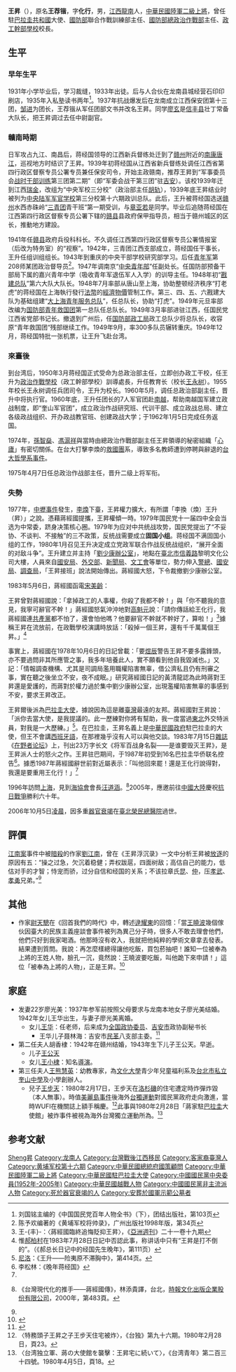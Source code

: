 {{Otheruses|other=名为王昇的其他人物|王昇 (永樂進士)}}
{{Otheruses|other=名为王昇的其他人物|王昇 (景泰進士)}}
{{Otheruses|other=名为王化行的其他人物|王化行}}
{{Infobox_officeholder
| name = 王昇 
| image name =
| width =
| Sex = 男
| Native place = [[江西省_(中華民國)|江西省]][[龍南縣|龍南縣]]
| now = 中華民國軍事將領
| period =
| party = {{kmt|19px}}
| date of birth = 1915年10月28日
| place of birth = {{ROC-1912}}[[江西省_(中華民國)|江西省]][[龍南縣|龍南縣]]
| date of death = {{death date and age|2006|10|5|1915|10|28}}
| place of death = {{ROC}}[[臺北市|臺北市]][[北投區|北投區]][[臺北榮民總醫院|臺北榮民總醫院]]
| 墓地 = {{ROC}}[[新北市|新北市]][[汐止區|汐止區]][[國軍示範公墓|國軍示範公墓]]
| nationality = {{ROC}}
| branch = {{ROCA}}
| rank =[[File:ROCA_General's_Flag.svg|25px]] [[上將#中華民國|二級上將]]
| spouse =
| educate =
*[[陸軍軍官學校|陸軍軍官學校]]第16期<br><span style="color: blue;">（1939年）</span>
*中央幹校 研究部第一期<br><span style="color: blue;"></span>

| past =
*[[中國青年反共救國團|中國青年反共救國團]]第一總隊總隊長
*國防部第三政工總隊總隊長
*政工幹部學校教育長<br><span style="color: blue;">（-1955年）</span>
*[[政工幹部學校|政工幹部學校]]（第三任）校長<br><span style="color: blue;">（1955年12月-1960年5月16日）</span>
*國防部總政治作戰部副主任<br><span style="color: blue;">（1960年-1970年）</span>
*國防部總政治作戰部執行官<br><span style="color: blue;">（1960年-1970年）</span>
*國防部總政治作戰部副主任兼執行官<br><span style="color: blue;">（1970年-1975年5月）</span>
*國防部總政治作戰部主任<br><span style="color: blue;">（1975年5月-1983年5月）</span>
*國防部聯合作戰訓練部主任<br><span style="color: blue;">（1983年5月-1983年9月）</span>
*駐[[巴拉圭共和國|巴拉圭共和國]]大使館大使<br><span style="color: blue;">（1983年9月-1991年8月24日）</span>
*[[總統府國策顧問|總統府國策顧問]]<br><span style="color: blue;">（1991年12月21日-？）</span>
*[[中國國民黨|中國國民黨]]中央常務委員會委員
*促進中國現代化學術研究基金會董事長<br><span style="color: blue;">（1992年-）</span>
}}
'''王昇'''（{{bd|1915年|10月28日|2006年|10月5日|catIdx=W王}}），原名'''王荐锴'''，字'''化行'''，男，[[江西|江西]][[龍南|龍南]]人，[[中華民國陸軍|中華民國陸軍]][[二級上將|二級上將]]，曾任駐[[巴拉圭共和國|巴拉圭共和國]]大使、[[中華民國國防部|國防部]]聯合作戰訓練部主任、[[國防部總政治作戰部|國防部總政治作戰部]]主任、[[政工幹部學校|政工幹部學校]]校長。

== 生平 ==
=== 早年生平 ===
1931年小学毕业后，学习裁缝，1933年出徒。后与人合伙在龙南县城经营石印印刷店，1935年入私塾读书两年<ref>刘国铭主编的《中国国民党百年人物全书》（下），团结出版社，第103页</ref>。1937年抗战爆发后在龙南成立江西保安团第十三团，[[邹进|邹进]]为团长，王荐锴从军任团部文书并改名王昇。同学[[廖玄|廖玄]]是[[信丰县|信丰县]]壮丁常备大队长，把王昇调过去任中尉副官。

=== 贛南時期 ===
日军攻占九江、南昌后，蒋经国领导的江西新兵督练处迁到了[[赣州|赣州]]附近的[[南康|南康]][[唐江镇|唐江]]，巡视地方时结识了王昇。1939年初蒋经国从江西省新兵督练处调任江西省第四行政区督察专员公署专员兼任保安司令，开始主政赣南，推荐王昇到“军事委员会[[战时干部训练团|战时干部训练]]第三团第二期”（即“军委会战干第三团”驻[[吉安|吉安]]）。该校1939年迁到江西[[瑞金|瑞金]]，改组为“中央军校三分校”（政治部主任[[胡轨|胡轨]]），1939年底王昇结业时被列为[[中央陆军军官学校|中央陆军军官学校]]第三分校第十六期政训总队。此后，王升被蒋经国选送[[赣州|赣州]]水西赤硃岭“[[三青团|三青团]]青干班”第一期受训，与[[章亚若|章亚若]]是同学。毕业后追随蒋经国在江西第四行政区督察专员公署下辖的[[赣县|赣县]]县政府保甲指导员，相当于赣州城区的区长，推動地方建設。

1941年任[[赣县|赣县]]政府兵役科科长。不久调任江西第四行政区督察专员公署情报室（后改为特务室）的“视察”。1942年，三青团江西支部成立，蒋经国任干事长，王升任组训组组长。1943年到重庆的中央干部学校研究部学习。后任[[青年军|青年军]]第208师某团政治督导员<ref>陈予欢编著的《黄埔军校将帅录》，广州出版社1998年版，第34页</ref>。1947年调南京“[[中国国民党中央青年部|中央青年部]]”任副处长。任国防部预备干部局下属的嘉兴青年中学（吸收青年军退伍军人入学）的训导主任。1948年初“[[戡建总队|戡建总队]]”第六大队大队长。1948年7月率部从唐山至上海，协助整顿经济秩序“打老虎”的蒋经国在上海執行發行[[法幣|法幣]]的[[經濟|經濟]][[物價|物價]]管制工作。第三、四、五、六戡建大队为基础组建“[[大上海青年服务总队|大上海青年服务总队]]”，任总队长，协助“打虎”。1949年元旦率部改编为[[国防部青年救国团|国防部青年救国团]]第一总队任总队长。1949年3月率部进驻江西，任国民党江西省党部书记长。撤退到广州后，任[[国防部政工局|国防部政工局]]政工总队少将总队长，收容原“青年救国团“残部继续工作。1949年9月，率300多队员辗转重庆。1949年12月，蒋经国特批一张机票，让王升飞赴台湾。

=== 來臺後 ===
到台湾后，1950年3月蒋经国正式受命为总政治部主任，立即创办政工干校，任王升为[[政治作戰學校|政治作戰學校]]（政工幹部學校）訓導處長，升任教育长（校长[[王永树|王永树]]）。1955年校长王永树调任兵团司令，王升为校长。1960年5月，调任总政治部副主任，晋升中将执行官。1960年底，王升任团长的7人军官团赴[[南越|南越]]，帮助南越国军建立政战制度，即“奎山军官团”，成立政治作战研究班、代训干部、成立政战总局、建立各级政战组织、开办政战教官班、创建政战大学；于1962年1月5日完成任务返国。

1974年，[[孫智燊|孫智燊]]、[[馮滬祥|馮滬祥]]與當時由總政治作戰部副主任王昇領導的秘密組織「[[心廬|心廬]]」有密切關係。在台大打擊李煥的[[救國團|救國團]]系，導致多名教師遭到停聘與辭退的[[台大哲學系事件|台大哲學系事件]]。

1975年4月7日任总政治作战部主任，晋升二级上将军衔。 

=== 失勢 ===
1977年，[[中壢事件|中壢事件]]發生，[[李煥|李煥]]下臺，王昇權力擴大，有所謂「李換（煥）王升（昇）」之說。憑藉蔣經國提攜，王昇權傾一時。1979年国民党十一届四中全会当选为中常委，跻身决策核心圈。1979年为应对中共统战攻势，国民党提出了“不妥协、不谈判、不接触”的三不政策，反统战需要成立'''固国小组'''。蒋经国不满固国小组的工作，1980年1月召见王升决定成立党政军联合作战反统战组织，“展开全面的对敌斗争”。王升建立并主持「[[劉少康辦公室|劉少康辦公室]]」，地點在[[臺北市|臺北市]][[信義路|信義路]]黎明文化公司大樓，人員來自[[國安局|國安局]]、[[外交部|外交部]]、[[行政院新聞局|新聞局]]、[[文工會|文工會]]等單位，勢力伸入[[警總|警總]]、[[中華民國國家安全局|國安局]]、[[調查局|調查局]]，「王昇接班」說法開始傳出。蔣經國大怒，下令裁撤劉少康辦公室。

1983年5月6日，蔣經國函電[[宋美齡|宋美齡]]：
{{quote
|「[[總政治作戰部|總政治作戰部]]主任王昇亦任職已久擬改調其為[[聯合作戰訓練部|聯合作戰訓練部]]主任其餘[[中華民國國軍|陸軍空軍聯勤]]均擬連任」<ref>周美華、蕭李居編，《蔣經國書信集——與宋美齡往來函電》（下），台北「[[國史館|國史館]]」出版，2009年，第363頁。</ref>
}}

王昇曾對蔣經國說：「拿掉政工的人事權，你殺了我都不幹！」與「你不聽我的意見，我寧可辭官不幹！」蔣經國怒氣沖沖地對[[高魁元|高魁元]]說：「請你傳話給王化行，我蔣經國連[[共產黨|共產黨]]都不怕了，還會怕他嗎？他要辭官不幹就不幹好了，算啦！」<ref name="#1">王-{丰}-：〈蔣經國臨終追悔貶抑王昇〉，《[[亞洲週刊|亞洲週刊]]》二十一卷十九期</ref>據稱王昇在流放前，在政戰學校演講時放話：「殺掉一個王昇，還有千千萬萬個王昇。」<ref>惟[[郝柏村|郝柏村]]在1983年7月28日日記中否認此事，称讲话中只有“王昇是打不倒的”。（《郝总长日记中的经国先生晚年》，第111页）</ref>

事實上，蔣經國在1978年10月6日的日記曾載：「要[[高魁元|煜辰]]警告王昇不要多露鋒頭，亦不要過問非其所應管之事，我多年培養此人，實不願看到他自我毀滅也。」{{r|蔣|page=157}}又記：「情報調查機構、尤其是司調局濫用職權陷害無辜，借公濟私且仍有刑審之事，實在聽之後坐立不安，夜不成眠。」研究蔣經國日記的黃清龍認為此時蔣對王昇還是愛護的，而蔣對於權力過於集中劉少康辦公室，出現濫權陷害無辜的事感到不安，要求王昇改正。{{r|蔣|page=157}}

王昇爾後派為[[巴拉圭|巴拉圭]][[大使|大使]]，據說因為這是離[[臺灣|臺灣]]最遠的友邦。蔣經國對王昇說：「派你去當大使，是我提議的。此一歷練對你將有幫助，我一度當過[[東北新省區方案|東北]]外交特派員，對我是一大歷練。」<ref>[[尼洛|尼洛]]：《王升——险夷原不滞胸中》，第414页。</ref>。在巴拉圭，王昇名義上是[[中華民國政府|中華民國政府]]駐巴拉圭的大使，但王不會講[[西班牙語|西班牙語]]，在那裡幾乎沒有人可以與他交談。1983年7月15日[[雜誌|雜誌]]《[[在野者论坛|在野者论坛]]》上，刊出23万字长文《将军百战身名裂——是谁要毁灭王昇》，是王昇派人士的怒火之作。王昇驻巴期间，于1987年初受到16名巴拉圭华侨联名控告<ref name="李松林：《晚年蒋经国》">李松林：《晚年蒋经国》</ref>。據悉1987年蔣經國辭世前對近屬表示：「叫他回來罷！還是王化行說得對，我還是要重用王化行！」<ref name="#1"/>

1996年訪問[[上海|上海]]，見到[[海協會|海協會]]會長[[汪道涵|汪道涵]]。<ref>{{link-en|陶涵|F. Jay Taylor}}《台灣現代化的推手——蔣經國傳》，林添貴譯，台北，[[時報文化出版企業股份有限公司|時報文化出版企業股份有限公司]]，2000年，第483頁。</ref>2005年，應邀前往[[中國大陸|中國大陸]]慶祝[[抗日戰爭|抗日戰爭]]勝利六十年。

2006年10月5日[[凌晨|凌晨]]，因多重[[器官衰竭|器官衰竭]]在[[臺北榮民總醫院|臺北榮民總醫院]]過世。

==評價==
[[江南案|江南案]]事件中被[[暗殺|暗殺]]的作家[[劉江南|劉江南]]，曾在《王昇浮沉录》一文中分析王昇被[[放逐|放逐]]的原因有五：“操之过急，欠沉着稳健；弄权跋扈，四面树敌；高估自己的能力，低估对手的才智；恃宠而骄，过分自信和经国的关系；不该拉章氏[[章孝嚴|昆]]、[[章孝慈|仲]]，压[[蔣孝武|孝武]]、[[蔣孝勇|孝勇]]兄弟。”<ref name="李松林：《晚年蒋经国》"/>

==其他==
* 作家[[尉天驄|尉天驄]]在《回首我們的時代》中，轉述[[逯耀東|逯耀東]]的回憶：「當[[王曉波|王曉波]]幾個傢伙因臺大的民族主義座談會事件被列為異己分子時，很多人不敢去理會他們，他們只好到我家喝酒。他那時沒有收入，我就把他純粹的學術文章拿去發表。結果遭到質問。我說：再怎麼樣總得讓他吃飯，買包菸抽吧！誰知一位被奉為上將的王姓人物，臉孔一沉，竟然說：王曉波要吃飯，叫他跪下來申請！」這位「被奉為上將的人物」，正是王昇。<ref name=民>{{cite book |author=[[胡慧玲|胡慧玲]]著|title=《百年追求：臺灣民主運動的故事 卷三，民主的浪潮》 |date=2013年10月初版 |publisher=衛城出版；遠足發行 |location=新北市 |isbn= 978-986-89626-5-1}}</ref>{{rp|192-193}}

==家庭==
*发妻22岁廖光美：1937年参军前按照父母要求与龙南本地女子廖光美结婚。1942年女儿王华出生，与妻子廖光美离婚。
**女儿[[王华_(1942年)|王华]]：任老师，后来成为[[全国政协委员|全国政协委员]]、[[吉安市|吉安市]]政协副秘书长
***王华儿子聂林海：吉安市[[民革|民革]]八支部主委。<ref>{{Cite web |url=http://www.minge.gov.cn/gb/n1/2021/0412/c415697-32075911.html |title=“民革吉安市委会召开五届二次全委（扩大）会议暨作风建设年工作部署会”，发表于民革中央网站，2021年04月12日 |access-date=2021年4月29日 |archive-date=2021年5月1日 |archive-url=https://web.archive.org/web/20210501104925/http://www.minge.gov.cn/gb/n1/2021/0412/c415697-32075911.html |dead-url=no }}</ref>
*第二任夫人胡香棣：1942年在赣州结婚，1943年生下儿子王公天。早逝。
**儿子[[王公天|王公天]]
** 女儿[[王小棣|王小棣]]：知名[[導演|導演]]。
*第三任夫人[[王熊慧英|王熊慧英]]：幼教專家，為[[文化大學|文化大學]]青少年兒童福利系及[[台北市私立奎山中學|台北市私立奎山中學]]及小學創辦人。
** 兒子[[王步天|王步天]]：1980年2月17日，王步天在[[洛杉磯|洛杉磯]]的住宅遭定時炸彈炸毀（本人無事）。時值[[美麗島事件|美麗島事件]]後海外[[台獨運動|台獨運動]]對國民黨政府走向激進，當時WUFI在機關誌上額手稱慶。<ref>〈特務頭子王昇之子王步天住宅被炸〉，《台独》第九十六期。1980年2月28日，頁23。</ref>此事與1980年2月28日「蔣家駐[[巴拉圭|巴拉圭]]大使館」被炸事件被視為海外台灣獨立運動所為。<ref>〈台湾独立軍、蔣の大使館を襲擊：王昇宅に続いて〉，《台湾青年》第二百三十四號。1980年4月5日，頁18。</ref>

== 参考文献 ==
{{Reflist|2|refs=
<ref name="蔣">{{cite book |title=《蔣經國日記揭密——全球獨家透視強人內心世界與台灣關鍵命運》|author=黃清龍 |location=臺北 |publisher=時報文化出版 |isbn= 978-957-13-8262-3|date=2020年9月初版六刷}}</ref>
}}
{{中國國民黨中央委員會常務委員}}

{{Authority control}}
{{DEFAULTSORT:Wang王}}
[[Category:王姓|Sheng昇]]
[[Category:龙南人|Category:龙南人]]
[[Category:台灣戰後江西移民|Category:台灣戰後江西移民]]
[[Category:客家裔臺灣人|Category:客家裔臺灣人]]
[[Category:黄埔军校第十六期|Category:黄埔军校第十六期]]
[[Category:中華民國總統府國策顧問|Category:中華民國總統府國策顧問]]
[[Category:中華民國陸軍二級上將|Category:中華民國陸軍二級上將]]
[[Category:中華民國駐巴拉圭大使|Category:中華民國駐巴拉圭大使]]
[[Category:中國國民黨中央委員(1952年-2005年)|Category:中國國民黨中央委員(1952年-2005年)]]
[[Category:中華民國越戰人物|Category:中華民國越戰人物]]
[[Category:中國國民黨非主流派人物|Category:中國國民黨非主流派人物]]
[[Category:死於器官衰竭的人|Category:死於器官衰竭的人]]
[[Category:安葬於國軍示範公墓者|Category:安葬於國軍示範公墓者]]